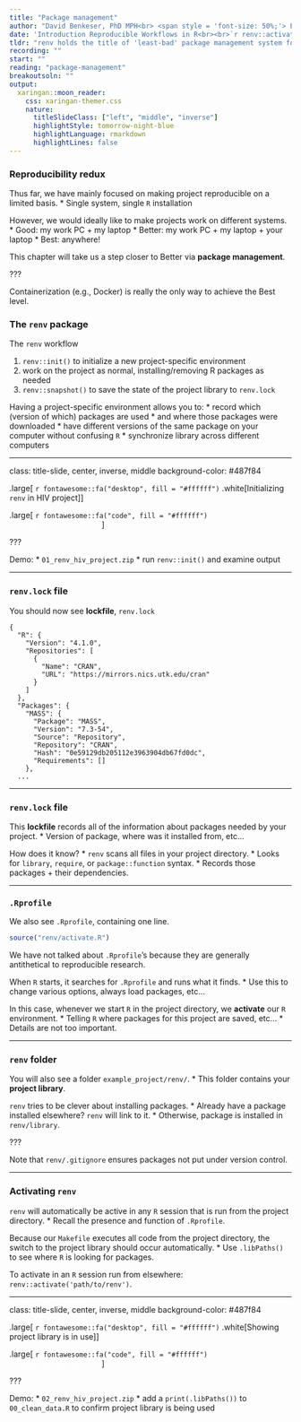 ```yaml
---
title: "Package management"
author: "David Benkeser, PhD MPH<br> <span style = 'font-size: 50%;'> Emory University<br> Department of Biostatistics and Bioinformatics </span>"
date: 'Introduction Reproducible Workflows in R<br><br>`r renv::activate("../.."); fontawesome::fa("link", fill = '#ffffff')` [.white[bit.ly/intro_repro_workflo]](https://bit.ly/intro_repro_workflo) <br> `r fontawesome::fa("book", fill = '#ffffff')` [.white[Additional reading]](https://benkeser.github.io/intro_repro_workflo/readings#project-organization)'
tldr: "renv holds the title of 'least-bad' package management system for R."
recording: ""
start: ""
reading: "package-management"
breakoutsoln: ""
output:
  xaringan::moon_reader:
    css: xaringan-themer.css
    nature:
      titleSlideClass: ["left", "middle", "inverse"]
      highlightStyle: tomorrow-night-blue
      highlightLanguage: rmarkdown
      highlightLines: false
---
```


### Reproducibility redux

Thus far, we have mainly focused on making project reproducible on a limited basis.
* Single system, single `R` installation

However, we would ideally like to make projects work on different systems.
* Good: my work PC + my laptop
* Better: my work PC + my laptop + your laptop
* Best: anywhere!

This chapter will take us a step closer to Better via __package management__.

???

Containerization (e.g., Docker) is really the only way to achieve the Best level.

### The `renv` package

The `renv` workflow

1. `renv::init()` to initialize a new project-specific environment
2. work on the project as normal, installing/removing R packages as needed
3. `renv::snapshot()` to save the state of the project library to `renv.lock`

Having a project-specific environment allows you to:
* record which (version of which) packages are used
	* and where those packages were downloaded
* have different versions of the same package on your computer without confusing `R`
* synchronize library across different computers

---

class: title-slide, center, inverse, middle
background-color: #487f84

.large[
`r fontawesome::fa("desktop", fill = "#ffffff")` .white[Initializing `renv` in HIV project]
]

.large[
`r fontawesome::fa("code", fill = "#ffffff")` <a href="01_renv_hiv_project.zip" style="color:#ffffff" download>Code: `01_renv_hiv_project.zip`</a>
]

???

Demo: 
* `01_renv_hiv_project.zip`
* run `renv::init()` and examine output

---

### `renv.lock` file

You should now see __lockfile__, `renv.lock`

````
{
  "R": {
    "Version": "4.1.0",
    "Repositories": [
      {
        "Name": "CRAN",
        "URL": "https://mirrors.nics.utk.edu/cran"
      }
    ]
  },
  "Packages": {
    "MASS": {
      "Package": "MASS",
      "Version": "7.3-54",
      "Source": "Repository",
      "Repository": "CRAN",
      "Hash": "0e59129db205112e3963904db67fd0dc",
      "Requirements": []
    },
  ...
````

---

### `renv.lock` file

This __lockfile__ records all of the information about packages needed by your project.
* Version of package, where was it installed from, etc...

How does it know?
* `renv` scans all files in your project directory.
* Looks for `library`, `require`, or `package::function` syntax.
* Records those packages + their dependencies.

---

### `.Rprofile`

We also see `.Rprofile`, containing one line.

```r
source("renv/activate.R")
```

We have not talked about `.Rprofile`'s because they are generally antithetical to reproducible research.

When `R` starts, it searches for `.Rprofile` and runs what it finds.
* Use this to change various options, always load packages, etc...

In this case, whenever we start `R` in the project directory, we __activate__ our `R` environment.
* Telling `R` where packages for this project are saved, etc...
* Details are not too important.

---

### `renv` folder

You will also see a folder `example_project/renv/`.
* This folder contains your __project library__.

`renv` tries to be clever about installing packages.
* Already have a package installed elsewhere? `renv` will link to it.
* Otherwise, package is installed in `renv/library`.

???

Note that `renv/.gitignore` ensures packages not put under version control.

---

### Activating `renv`

`renv` will automatically be active in any `R` session that is run from the project directory.
* Recall the presence and function of `.Rprofile`.

Because our `Makefile` executes all code from the project directory, the switch to the project library should occur automatically.
* Use `.libPaths()` to see where `R` is looking for packages.

To activate in an `R` session run from elsewhere: `renv::activate('path/to/renv')`.

---

class: title-slide, center, inverse, middle
background-color: #487f84

.large[
`r fontawesome::fa("desktop", fill = "#ffffff")` .white[Showing project library is in use]
]

.large[
`r fontawesome::fa("code", fill = "#ffffff")` <a href="02_renv_hiv_project.zip" style="color:#ffffff" download>Code: `02_renv_hiv_project.zip`</a>
]

???

Demo: 
* `02_renv_hiv_project.zip`
* add a `print(.libPaths())` to `00_clean_data.R` to confirm project library is being used

